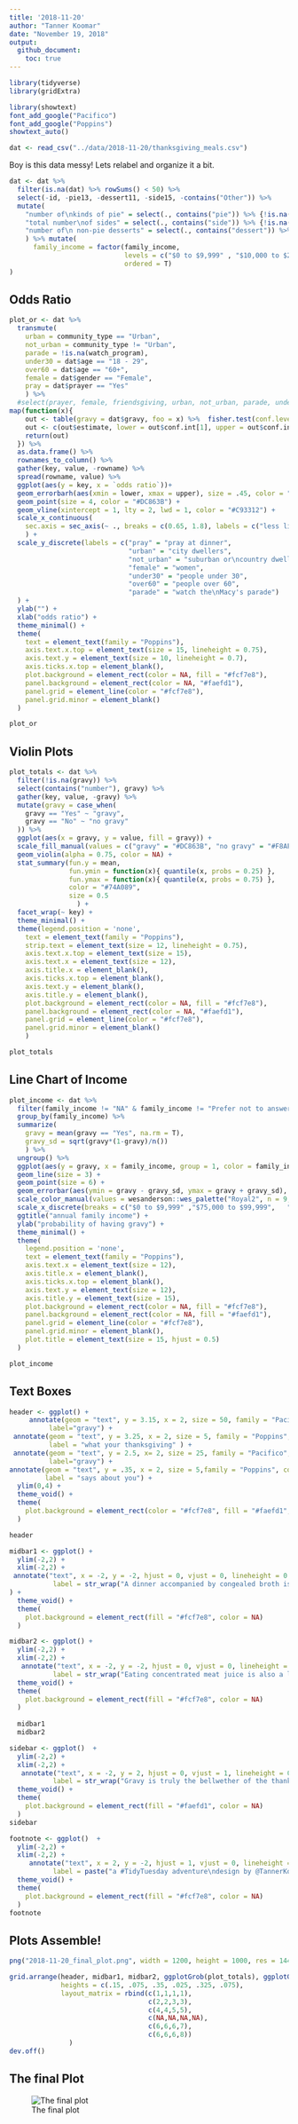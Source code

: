 ```yaml
---
title: '2018-11-20'
author: "Tanner Koomar"
date: "November 19, 2018"
output: 
  github_document:
    toc: true
---
```



```r
library(tidyverse)
library(gridExtra)

library(showtext)
font_add_google("Pacifico")
font_add_google("Poppins")
showtext_auto()

dat <- read_csv("../data/2018-11-20/thanksgiving_meals.csv")
```

Boy is this data messy! Lets relabel and organize it a bit. 
```r
dat <- dat %>% 
  filter(is.na(dat) %>% rowSums() < 50) %>% 
  select(-id, -pie13, -dessert11, -side15, -contains("Other")) %>% 
  mutate(
    "number of\nkinds of pie" = select(., contains("pie")) %>% {!is.na(.)} %>% rowSums(),
    "total number\nof sides" = select(., contains("side")) %>% {!is.na(.)} %>% rowSums(), 
    "number of\n non-pie desserts" = select(., contains("dessert")) %>% {!is.na(.)} %>% rowSums()
    ) %>% mutate(
      family_income = factor(family_income,
                             levels = c("$0 to $9,999" , "$10,000 to $24,999", "$25,000 to $49,999", "$50,000 to $74,999", "$75,000 to $99,999", "$100,000 to $124,999", "$150,000 to $174,999", "$175,000 to $199,999", "$200,000 and up", "Prefer not to answer", "NA"),
                             ordered = T)
)
```

## Odds Ratio 
```r
plot_or <- dat %>% 
  transmute(
    urban = community_type == "Urban",
    not_urban = community_type != "Urban",
    parade = !is.na(watch_program), 
    under30 = dat$age == "18 - 29",
    over60 = dat$age == "60+",
    female = dat$gender == "Female",
    pray = dat$prayer == "Yes"
    ) %>%
  #select(prayer, female, friendsgiving, urban, not_urban, parade, under30, over60) %>%
map(function(x){
    out <- table(gravy = dat$gravy, foo = x) %>%  fisher.test(conf.level = 0.6827) 
    out <- c(out$estimate, lower = out$conf.int[1], upper = out$conf.int[2])
    return(out)
  }) %>%
  as.data.frame() %>%
  rownames_to_column() %>%
  gather(key, value, -rowname) %>%
  spread(rowname, value) %>%
  ggplot(aes(y = key, x = `odds ratio`))+ 
  geom_errorbarh(aes(xmin = lower, xmax = upper), size = .45, color = "#899DA4", height = 0.75) + 
  geom_point(size = 4, color = "#DC863B") + 
  geom_vline(xintercept = 1, lty = 2, lwd = 1, color = "#C93312") + 
  scale_x_continuous(
    sec.axis = sec_axis(~ ., breaks = c(0.65, 1.8), labels = c("less likely\nto have gravy", "more likely\nto have gravy"))
    ) + 
  scale_y_discrete(labels = c("pray" = "pray at dinner",
                              "urban" = "city dwellers",
                              "not_urban" = "suburban or\ncountry dwellers",
                              "female" = "women",
                              "under30" = "people under 30",
                              "over60" = "people over 60",
                              "parade" = "watch the\nMacy's parade")
  ) + 
  ylab("") + 
  xlab("odds ratio") + 
  theme_minimal() + 
  theme(
    text = element_text(family = "Poppins"),
    axis.text.x.top = element_text(size = 15, lineheight = 0.75), 
    axis.text.y = element_text(size = 10, lineheight = 0.7), 
    axis.ticks.x.top = element_blank(),
    plot.background = element_rect(color = NA, fill = "#fcf7e8"),
    panel.background = element_rect(color = NA, "#faefd1"), 
    panel.grid = element_line(color = "#fcf7e8"),
    panel.grid.minor = element_blank()
  )

plot_or
```

## Violin Plots
```r
plot_totals <- dat %>% 
  filter(!is.na(gravy)) %>% 
  select(contains("number"), gravy) %>%
  gather(key, value, -gravy) %>%
  mutate(gravy = case_when(
    gravy == "Yes" ~ "gravy",
    gravy == "No" ~ "no gravy"
  )) %>%
  ggplot(aes(x = gravy, y = value, fill = gravy)) + 
  scale_fill_manual(values = c("gravy" = "#DC863B", "no gravy" = "#F8AFA8")) + 
  geom_violin(alpha = 0.75, color = NA) +
  stat_summary(fun.y = mean, 
               fun.ymin = function(x){ quantile(x, probs = 0.25) }, 
               fun.ymax = function(x){ quantile(x, probs = 0.75) }, 
               color = "#74A089", 
               size = 0.5
                 ) + 
  facet_wrap(~ key) + 
  theme_minimal() + 
  theme(legend.position = 'none',
    text = element_text(family = "Poppins"),
    strip.text = element_text(size = 12, lineheight = 0.75),
    axis.text.x.top = element_text(size = 15), 
    axis.text.x = element_text(size = 12), 
    axis.title.x = element_blank(),
    axis.ticks.x.top = element_blank(),
    axis.text.y = element_blank(),
    axis.title.y = element_blank(),
    plot.background = element_rect(color = NA, fill = "#fcf7e8"),
    panel.background = element_rect(color = NA, "#faefd1"), 
    panel.grid = element_line(color = "#fcf7e8"),
    panel.grid.minor = element_blank()
    )

plot_totals
```

## Line Chart of Income
```r
plot_income <- dat %>% 
  filter(family_income != "NA" & family_income != "Prefer not to answer") %>%
  group_by(family_income) %>%
  summarize(
    gravy = mean(gravy == "Yes", na.rm = T),
    gravy_sd = sqrt(gravy*(1-gravy)/n())
    ) %>%
  ungroup() %>%
  ggplot(aes(y = gravy, x = family_income, group = 1, color = family_income)) + 
  geom_line(size = 3) + 
  geom_point(size = 6) + 
  geom_errorbar(aes(ymin = gravy - gravy_sd, ymax = gravy + gravy_sd), size = .25, width = .15) + 
  scale_color_manual(values = wesanderson::wes_palette("Royal2", n = 9, type = "c") ) + 
  scale_x_discrete(breaks = c("$0 to $9,999" ,"$75,000 to $99,999",   "$200,000 and up"), labels = c("$0 to\n$9,999" ,"$75,000 to\n$99,999",   "$200,000\n and up")) + 
  ggtitle("annual family income") + 
  ylab("probability of having gravy") + 
  theme_minimal() + 
  theme(
    legend.position = 'none',
    text = element_text(family = "Poppins"),
    axis.text.x = element_text(size = 12), 
    axis.title.x = element_blank(),
    axis.ticks.x.top = element_blank(),
    axis.text.y = element_text(size = 12),
    axis.title.y = element_text(size = 15),
    plot.background = element_rect(color = NA, fill = "#fcf7e8"),
    panel.background = element_rect(color = NA, fill = "#faefd1"), 
    panel.grid = element_line(color = "#fcf7e8"),
    panel.grid.minor = element_blank(),
    plot.title = element_text(size = 15, hjust = 0.5)
  ) 

plot_income
```

## Text Boxes
```r

header <- ggplot() + 
     annotate(geom = "text", y = 3.15, x = 2, size = 50, family = "Pacifico", color = "#fcf7e8",
          label="gravy") + 
 annotate(geom = "text", y = 3.25, x = 2, size = 5, family = "Poppins", color = "#74A089",
          label = "what your thanksgiving" ) + 
 annotate(geom = "text", y = 2.5, x= 2, size = 25, family = "Pacifico", color = "#DC863B",
          label="gravy") + 
annotate(geom = "text", y = .35, x = 2, size = 5,family = "Poppins", color = "#74A089", hjust = .6,
         label = "says about you") + 
  ylim(0,4) + 
  theme_void() + 
  theme(
    plot.background = element_rect(color = "#fcf7e8", fill = "#faefd1", size = 5)
  )

header
```

```r
midbar1 <- ggplot() + 
  ylim(-2,2) + 
  xlim(-2,2) + 
 annotate("text", x = -2, y = -2, hjust = 0, vjust = 0, lineheight = 0.75, family = "Poppins", size = 4, color = "#899DA4",
           label = str_wrap("A dinner accompanied by congealed broth is a symbol of status and abundance. Below, the presence of gravy at a Thanksgiving meal goes hand-in-hand with a greater variety of both side dishes and pies.", 70)
) + 
  theme_void() + 
  theme(
    plot.background = element_rect(fill = "#fcf7e8", color = NA)
  )

midbar2 <- ggplot() + 
  ylim(-2,2) + 
  xlim(-2,2) + 
   annotate("text", x = -2, y = -2, hjust = 0, vjust = 0, lineheight = 0.75, family = "Poppins", size = 4, color = "#899DA4",
           label = str_wrap("Eating concentrated meat juice is also a luxurious marker of wealth. The probability that a family will have gravy at a Thanksgiving meal increases markedly with annual income.", 70)) +
  theme_void() + 
  theme(
    plot.background = element_rect(fill = "#fcf7e8", color = NA)
  )
  
  midbar1
  midbar2
```


```r
sidebar <- ggplot()  +
  ylim(-2,2) + 
  xlim(-2,2) + 
   annotate("text", x = -2, y = 2, hjust = 0, vjust = 1, lineheight = 0.75, family = "Poppins", size = 4.4, color = "#899DA4",
           label = str_wrap("Gravy is truly the bellwether of the thanksgiving table. If you abstain from gravy, you are much more likely to live in a city, identify as a woman, and be younger than 30. Gravy-eaters, on the other hand, are much more likely to have an AARP membership, watch the Thanksgiving day parade, pray before dinner, and live outside or an urban center.", 29)) +
  theme_void() + 
  theme(
    plot.background = element_rect(fill = "#faefd1", color = NA)
  )
sidebar

footnote <- ggplot()  +
  ylim(-2,2) + 
  xlim(-2,2) + 
     annotate("text", x = 2, y = -2, hjust = 1, vjust = 0, lineheight = 0.75, family = "Poppins", size = 2.75, color = "#899DA4",
           label = paste("a #TidyTuesday adventure\ndesign by @TannerKoomar\ndata from FiveThirtyEight\ncolor scheme from karthik/wesanderson")) +
  theme_void() + 
  theme(
    plot.background = element_rect(fill = "#fcf7e8", color = NA)
  )
footnote
```

## Plots Assemble!
```r
png("2018-11-20_final_plot.png", width = 1200, height = 1000, res = 144, bg = "#fcf7e8")

grid.arrange(header, midbar1, midbar2, ggplotGrob(plot_totals), ggplotGrob(plot_income), ggplotGrob(plot_or), sidebar, footnote,
             heights = c(.15, .075, .35, .025, .325, .075),
             layout_matrix = rbind(c(1,1,1,1),
                                   c(2,2,3,3),
                                   c(4,4,5,5),
                                   c(NA,NA,NA,NA),
                                   c(6,6,6,7),
                                   c(6,6,6,8))
               )
dev.off()
```

## The final Plot
![The final plot](./2018-11-20_final_plot.png)



